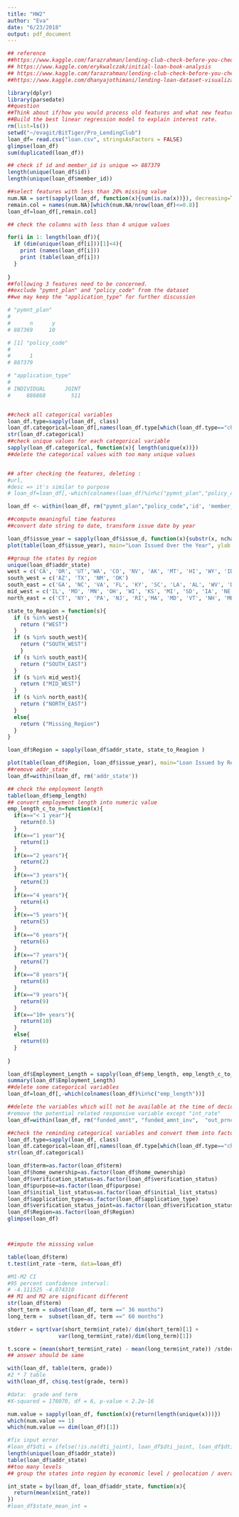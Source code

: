```yaml
---
title: "HW2"
author: "Eva"
date: "6/23/2018"
output: pdf_document
---
```

```r
## reference 
##https://www.kaggle.com/farazrahman/lending-club-check-before-you-cheque/notebook
## https://www.kaggle.com/erykwalczak/initial-loan-book-analysis
## https://www.kaggle.com/farazrahman/lending-club-check-before-you-cheque
##https://www.kaggle.com/dhanyajothimani/lending-loan-dataset-visualization

library(dplyr)
library(parsedate)
##question
##Think about if/how you would process old features and what new features to be generated.
##Build the best linear regression model to explain interest rate.
rm(list=ls())
setwd("~/evagit/BitTiger/Pro_LendingClub")
loan_df= read.csv("loan.csv", stringsAsFactors = FALSE)
glimpse(loan_df)
sum(duplicated(loan_df))

```


```r
## check if id and member_id is unique => 887379 
length(unique(loan_df$id))
length(unique(loan_df$member_id))

##select features with less than 20% missing value
num.NA = sort(sapply(loan_df, function(x){sum(is.na(x))}), decreasing=TRUE)
remain.col = names(num.NA)[which(num.NA/nrow(loan_df)<=0.8)]
loan_df=loan_df[,remain.col]

## check the columns with less than 4 unique values

for(i in 1: length(loan_df)){
  if (dim(unique(loan_df[i]))[1]<4){
    print (names(loan_df[i]))
    print (table(loan_df[i]))
  }
  
}
##following 3 features need to be concerned.
##exclude "pymnt_plan" and "policy_code" from the dataset
##we may keep the "application_type" for further discussion

# "pymnt_plan"
# 
#      n      y 
# 887369     10 

# [1] "policy_code"
# 
#      1 
# 887379 

# "application_type"
# 
# INDIVIDUAL      JOINT 
#     886868        511 


##check all categorical variables
loan_df.type=sapply(loan_df, class)
loan_df.categorical=loan_df[,names(loan_df.type[which(loan_df.type=="character")])]
str(loan_df.categorical)
##check unique values for each categorical variable
sapply(loan_df.categorical, function(x){ length(unique(x))})
##delete the categorical values with too many unique values


## after checking the features, deleting : 
#url,
#desc => it's similar to purpose
# loan_df=loan_df[,-which(colnames(loan_df)%in%c("pymnt_plan","policy_code",'id', 'member_id', 'url','desc', 'title','emp_title','zip_code'))]

loan_df <- within(loan_df, rm("pymnt_plan","policy_code",'id', 'member_id', 'url','desc', 'title','emp_title','zip_code'))

##compute meaningful time features
##convert date string to date, transform issue date by year

loan_df$issue_year = sapply(loan_df$issue_d, function(x){substr(x, nchar(x)-3,nchar(x) )})
plot(table(loan_df$issue_year), main="Loan Issued Over the Year", ylab = "Amount", xlab = "Year")

##group the states by region
unique(loan_df$addr_state)
west = c('CA', 'OR', 'UT','WA', 'CO', 'NV', 'AK', 'MT', 'HI', 'WY', 'ID')
south_west = c('AZ', 'TX', 'NM', 'OK')
south_east = c('GA', 'NC', 'VA', 'FL', 'KY', 'SC', 'LA', 'AL', 'WV', 'DC', 'AR', 'DE', 'MS', 'TN' )
mid_west = c('IL', 'MO', 'MN', 'OH', 'WI', 'KS', 'MI', 'SD', 'IA', 'NE', 'IN', 'ND')
north_east = c('CT', 'NY', 'PA', 'NJ', 'RI','MA', 'MD', 'VT', 'NH', 'ME')

state_to_Reagion = function(s){
  if (s %in% west){
    return ("WEST")
  }
  if (s %in% south_west){
    return ("SOUTH_WEST")
    }
  if (s %in% south_east){
    return ("SOUTH_EAST")
  }
  if (s %in% mid_west){
    return ("MID_WEST")
  }
  if (s %in% north_east){
    return ("NORTH_EAST")
  }
  else{
    return ("Missing_Region")
  }
}

loan_df$Region = sapply(loan_df$addr_state, state_to_Reagion )

plot(table(loan_df$Region, loan_df$issue_year), main="Loan Issued by Region over the Years") 
##remove addr_state
loan_df=within(loan_df, rm('addr_state'))

## check the employment length
table(loan_df$emp_length)
## convert employment length into numeric value
emp_length_c_to_n=function(x){
  if(x=="< 1 year"){
    return(0.5)
  }
  if(x=="1 year"){
    return(1)
  }
  if(x=="2 years"){
    return(2)
  }
  if(x=="3 years"){
    return(3)
  }
  if(x=="4 years"){
    return(4)
  }
  if(x=="5 years"){
    return(5)
  }
  if(x=="6 years"){
    return(6)
  }
  if(x=="7 years"){
    return(7)
  }
  if(x=="8 years"){
    return(8)
  }
  if(x=="9 years"){
    return(9)
  }
  if(x=="10+ years"){
    return(10)
  }
  else{
    return(0)
  }
    
}

loan_df$Employment_Length = sapply(loan_df$emp_length, emp_length_c_to_n)
summary(loan_df$Employment_Length)
##delete some categorical variables
loan_df=loan_df[,-which(colnames(loan_df)%in%c("emp_length"))]

##delete the variables which will not be available at the time of deciding the intereste rate
#remove the potential related responsive variable except "int_rate"
loan_df=within(loan_df, rm("funded_amnt", "funded_amnt_inv",  "out_prncp", "out_prncp_inv", "total_pymnt", "total_pymnt_inv", "total_rec_int", "total_rec_late_fee", "total_rec_prncp", 'grade',"sub_grade","loan_status" ))

##check the reminding categorical variables and convert them into factor
loan_df.type=sapply(loan_df, class)
loan_df.categorical=loan_df[,names(loan_df.type[which(loan_df.type=="character")])]
str(loan_df.categorical)

loan_df$term=as.factor(loan_df$term)
loan_df$home_ownership=as.factor(loan_df$home_ownership)
loan_df$verification_status=as.factor(loan_df$verification_status)
loan_df$purpose=as.factor(loan_df$purpose)
loan_df$initial_list_status=as.factor(loan_df$initial_list_status)
loan_df$application_type=as.factor(loan_df$application_type)
loan_df$verification_status_joint=as.factor(loan_df$verification_status_joint)
loan_df$Region=as.factor(loan_df$Region)
glimpse(loan_df)



##impute the misssing value
```





```r
table(loan_df$term)
t.test(int_rate ~term, data=loan_df)

#M1-M2 CI
#95 percent confidence interval:
# -4.111525 -4.074310
## M1 and M2 are significant different
str(loan_df$term)
short_term = subset(loan_df, term ==" 36 months")
long_term =  subset(loan_df, term ==" 60 months")

stderr = sqrt(var(short_term$int_rate)/ dim(short_term)[1] + 
                var(long_term$int_rate)/dim(long_term)[1])

t.score = (mean(short_term$int_rate) - mean(long_term$int_rate)) /stderr
## answer should be same

with(loan_df, table(term, grade))
#2 * 7 table
with(loan_df, chisq.test(grade, term))

#data:  grade and term
#X-squared = 176070, df = 6, p-value < 2.2e-16

```




```r
num.value = sapply(loan_df, function(x){return(length(unique(x)))})
which(num.value == 1)
which(num.value == dim(loan_df)[1])

#fix input error
#loan_df$dti = ifelse(!is.na(dti_joint), loan_df$dti_joint, loan_df$dti)
length(unique(loan_df$addr_state))
table(loan_df$addr_state)
##too many levels
## group the states into region by economic level / geolocation / average interest rate

int_state = by(loan_df, loan_df$addr_state, function(x){
  return(mean(x$int_rate))
})
#loan_df$state_mean_int = 

```

